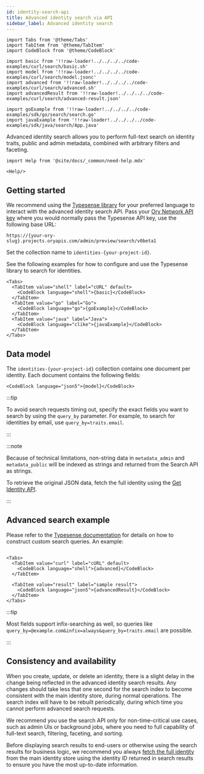 ```yaml
---
id: identity-search-api
title: Advanced identity search via API
sidebar_label: Advanced identity search
---
```


```mdx-code-block
import Tabs from '@theme/Tabs'
import TabItem from '@theme/TabItem'
import CodeBlock from '@theme/CodeBlock'

import basic from '!!raw-loader!../../../../code-examples/curl/search/basic.sh'
import model from '!!raw-loader!../../../../code-examples/curl/search/model.jsonc'
import advanced from '!!raw-loader!../../../../code-examples/curl/search/advanced.sh'
import advancedResult from '!!raw-loader!../../../../code-examples/curl/search/advanced-result.json'

import goExample from '!!raw-loader!../../../../code-examples/sdk/go/search/search.go'
import javaExample from '!!raw-loader!../../../../code-examples/sdk/java/search/App.java'
```

Advanced identity search allows you to perform full-text search on identity traits, public and admin metadata, combined with
arbitrary filters and faceting.

```mdx-code-block
import Help from '@site/docs/_common/need-help.mdx'

<Help/>
```

## Getting started

We recommend using the [Typesense library](https://typesense.org/docs/29.0/api/api-clients.html) for your preferred language to
interact with the advanced identity search API. Pass your [Ory Network API key](/concepts/personal-access-token) where you would
normally pass the Typesense API key, use the following base URL:

```shell
https://{your-ory-slug}.projects.oryapis.com/admin/preview/search/v0beta1
```

Set the collection name to `identities-{your-project-id}`.

See the following examples for how to configure and use the Typesense library to search for identities.

```mdx-code-block
<Tabs>
  <TabItem value="shell" label="cURL" default>
    <CodeBlock language="shell">{basic}</CodeBlock>
  </TabItem>
  <TabItem value="go" label="Go">
    <CodeBlock language="go">{goExample}</CodeBlock>
  </TabItem>
  <TabItem value="java" label="Java">
    <CodeBlock language="clike">{javaExample}</CodeBlock>
  </TabItem>
</Tabs>
```

## Data model

The `identities-{your-project-id}` collection contains one document per identity. Each document contains the following fields:

```mdx-code-block
<CodeBlock language="json5">{model}</CodeBlock>
```

:::tip

To avoid search requests timing out, specify the exact fields you want to search by using the `query_by` parameter. For example,
to search for identities by email, use `query_by=traits.email`.

:::

:::note

Because of technical limitations, non-string data in `metadata_admin` and `metadata_public` will be indexed as strings and
returned from the Search API as strings.

To retrieve the original JSON data, fetch the full identity using the
[Get Identity API](/reference/api#tag/identity/operation/getIdentity).

:::

## Advanced search example

Please refer to the [Typesense documentation](https://typesense.org/docs/29.0/api/search.html) for details on how to construct
custom search queries. An example:

```mdx-code-block

<Tabs>
  <TabItem value="curl" label="cURL" default>
    <CodeBlock language="shell">{advanced}</CodeBlock>
  </TabItem>

  <TabItem value="result" label="sample result">
    <CodeBlock language="json5">{advancedResult}</CodeBlock>
  </TabItem>
</Tabs>
```

:::tip

Most fields support infix-searching as well, so queries like `query_by=@example.com&infix=always&query_by=traits.email` are
possible.

:::

## Consistency and availability

When you create, update, or delete an identity, there is a slight delay in the change being reflected in the advanced 
identity search results. Any changes should take less that one second for the search index to become consistent with the 
main identity store, during normal operations. The search index will have to be rebuilt periodically, during which time you 
cannot perform advanced search requests.

We recommend you use the search API only for non-time-critical use cases, such as admin UIs or background jobs, where you need to full
capability of full-text search, filtering, faceting, and sorting.

Before displaying search results to end-users or otherwise using the search results for business logic, we recommend you always
[fetch the full identity](/reference/api#tag/identity/operation/getIdentity) from the main identity store using the identity ID
returned in search results to ensure you have the most up-to-date information.
